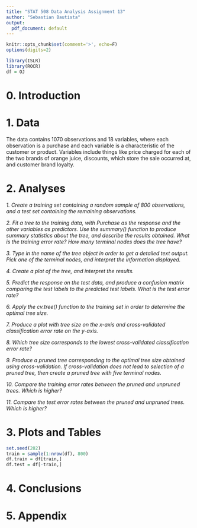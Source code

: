 ---
title: "STAT 508 Data Analysis Assignment 13"
author: "Sebastian Bautista"
output:
  pdf_document: default
---
  
```{r setup, include=FALSE}
knitr::opts_chunk$set(comment='>', echo=F)
options(digits=2)

library(ISLR)
library(ROCR)
df = OJ
```

# 0. Introduction

# 1. Data

The data contains 1070 observations and 18 variables, where each observation is a purchase and each variable is a characteristic of the customer or product. Variables include things like price charged for each of the two brands of orange juice, discounts, which store the sale occurred at, and customer brand loyalty. 

# 2. Analyses

*1. Create a training set containing a random sample of 800 observations, and a test set containing the remaining observations.*

*2. Fit a tree to the training data, with Purchase as the response and the other variables as predictors. Use the summary() function to produce summary statistics about the tree, and describe the results obtained. What is the training error rate? How many terminal nodes does the tree have?*

*3. Type in the name of the tree object in order to get a detailed text output. Pick one of the terminal nodes, and interpret the information displayed.*

*4. Create a plot of the tree, and interpret the results.*

*5. Predict the response on the test data, and produce a confusion matrix comparing the test labels to the predicted test labels. What is the test error rate?*

*6. Apply the cv.tree() function to the training set in order to determine the optimal tree size.*

*7. Produce a plot with tree size on the x-axis and cross-validated classification error rate on the y-axis.*

*8. Which tree size corresponds to the lowest cross-validated classification error rate?*

*9. Produce a pruned tree corresponding to the optimal tree size obtained using cross-validation. If cross-validation does not lead to selection of a pruned tree, then create a pruned tree with five terminal nodes.*

*10. Compare the training error rates between the pruned and unpruned trees. Which is higher?*

*11. Compare the test error rates between the pruned and unpruned trees. Which is higher?*


# 3. Plots and Tables

```{r, echo=T}
set.seed(202)
train = sample(1:nrow(df), 800)
df.train = df[train,]
df.test = df[-train,]
```
\begin{center}\textbf{Figure 1.1 - Train-test split}\end{center}
\hrulefill

# 4. Conclusions

# 5. Appendix

```{r ref.label=knitr::all_labels(), echo=T, eval=F}
```